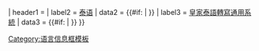 {{Infobox
|child = yes

|headerstyle  = background-color: #b0c4de; font-size: small
| labelstyle  = font-weight:normal; white-space: nowrap; font-size: small
|  datastyle  = text-align: left; font-size: small; {{#ifeq: {{{hide|}}} | no | |width: 50%;}}

| header1 = {{{thai_header|泰语名称}}}
| label2  = [[泰语]]
|  data2  = {{#if: {{{tha<includeonly>|</includeonly>}}} | {{lang|th| {{{tha<includeonly>|</includeonly>}}} }} }}
| label3  = [[皇家泰語轉寫通用系統]]
|  data3  = {{#if: {{{rtgs<includeonly>|</includeonly>}}} | {{lang|th-Latn| {{{rtgs<includeonly>|</includeonly>}}} }} }}
}}<noinclude>

[[Category:语言信息框模板]]
</noinclude>